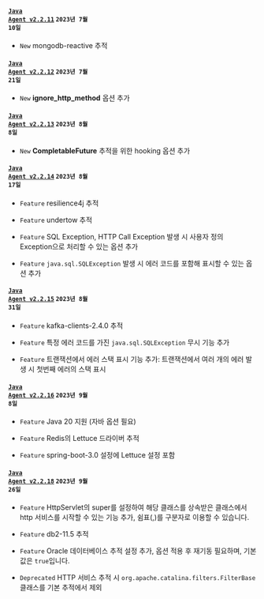 #### <code class='changelog-service'><a href="https://docs.whatap.io/release-notes/java/java-2_2_11">Java Agent v2.2.11</a></code> <code class='changelog-date'>2023년 7월 10일</code>

- <code class="New">New</code> mongodb-reactive 추적

#### <code class='changelog-service'><a href="https://docs.whatap.io/release-notes/java/java-2_2_12">Java Agent v2.2.12</a></code> <code class='changelog-date'>2023년 7월 21일</code>

- <code class="New">New</code> <b>ignore_http_method</b> 옵션 추가

#### <code class='changelog-service'><a href="https://docs.whatap.io/release-notes/java/java-2_2_13">Java Agent v2.2.13</a></code> <code class='changelog-date'>2023년 8월 8일</code>

- <code class="New">New</code> <b>CompletableFuture</b> 추적을 위한 hooking 옵션 추가

#### <code class='changelog-service'><a href="https://docs.whatap.io/release-notes/java/java-2_2_14">Java Agent v2.2.14</a></code> <code class='changelog-date'>2023년 8월 17일</code>

- <code class="Feature">Feature</code> resilience4j 추적

- <code class="Feature">Feature</code> undertow 추적

- <code class="Feature">Feature</code> SQL Exception, HTTP Call Exception 발생 시 사용자 정의 Exception으로 처리할 수 있는 옵션 추가

- <code class="Feature">Feature</code> <code>java.sql.SQLException</code> 발생 시 에러 코드를 포함해 표시할 수 있는 옵션 추가

#### <code class='changelog-service'><a href="https://docs.whatap.io/release-notes/java/java-2_2_15">Java Agent v2.2.15</a></code> <code class='changelog-date'>2023년 8월 31일</code>

- <code class="Feature">Feature</code> kafka-clients-2.4.0 추적

- <code class="Feature">Feature</code> 특정 에러 코드를 가진 <code>java.sql.SQLException</code> 무시 기능 추가

- <code class="Feature">Feature</code> 트랜잭션에서 에러 스택 표시 기능 추가: 트랜잭션에서 여러 개의 에러 발생 시 첫번째 에러의 스택 표시

#### <code class='changelog-service'><a href="https://docs.whatap.io/release-notes/java/java-2_2_16">Java Agent v2.2.16</a></code> <code class='changelog-date'>2023년 9월 8일</code>

- <code class="Feature">Feature</code> Java 20 지원 (자바 옵션 필요)

- <code class="Feature">Feature</code> Redis의 Lettuce 드라이버 추적

- <code class="Feature">Feature</code> spring-boot-3.0 설정에 Lettuce 설정 포함

#### <code class='changelog-service'><a href="https://docs.whatap.io/release-notes/java/java-2_2_18">Java Agent v2.2.18</a></code> <code class='changelog-date'>2023년 9월 26일</code>

- <code class="Feature">Feature</code> HttpServlet의 super를 설정하여 해당 클래스를 상속받은 클래스에서 http 서비스를 시작할 수 있는 기능 추가, 쉼표(,)를 구분자로 이용할 수 있습니다.

- <code class="Feature">Feature</code> db2-11.5 추적

- <code class="Feature">Feature</code> Oracle 데이터베이스 추적 설정 추가, 옵션 적용 후 재기동 필요하며, 기본값은 <code>true</code>입니다.

- <code class="Deprecated">Deprecated</code> HTTP 서비스 추적 시 <code>org.apache.catalina.filters.FilterBase</code> 클래스를 기본 추적에서 제외

